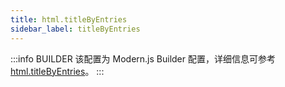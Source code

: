 ```yaml
---
title: html.titleByEntries
sidebar_label: titleByEntries
---
```


:::info BUILDER
该配置为 Modern.js Builder 配置，详细信息可参考 [html.titleByEntries](https://modernjs.dev/builder/api/config-html.html#html-titlebyentries)。
:::


<Main />
